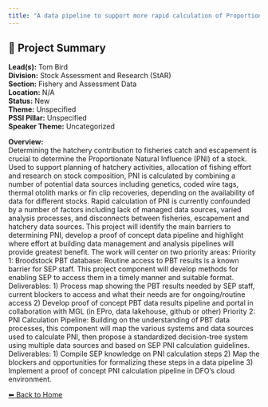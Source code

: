 ```yaml
---
title: "A data pipeline to support more rapid calculation of Proportionate Natural Influence"
---
```


## 🧬 Project Summary

**Lead(s):** Tom Bird  
**Division:** Stock Assessment and Research (StAR)  
**Section:** Fishery and Assessment Data  
**Location:** N/A  
**Status:** New  
**Theme:** Unspecified  
**PSSI Pillar:** Unspecified  
**Speaker Theme:** Uncategorized  

**Overview:**  
Determining the hatchery contribution to fisheries catch and escapement is
crucial to determine the Proportionate Natural Influence (PNI) of a stock.
Used to support planning of hatchery activities, allocation of fishing effort
and research on stock composition, PNI is calculated by combining a number of
potential data sources including genetics, coded wire tags, thermal otolith
marks or fin clip recoveries, depending on the availability of data for
different stocks. Rapid calculation of PNI is currently confounded by a number
of factors including lack of managed data sources, varied analysis processes,
and disconnects between fisheries, escapement and hatchery data sources. This
project will identify the main barriers to determining PNI, develop a proof of
concept data pipeline and highlight where effort at building data management
and analysis pipelines will provide greatest benefit. The work will center on
two priority areas: Priority 1: Broodstock PBT database: Routine access to PBT
results is a known barrier for SEP staff. This project component will develop
methods for enabling SEP to access them in a timely manner and suitable
format. Deliverables: 1) Process map showing the PBT results needed by SEP
staff, current blockers to access and what their needs are for ongoing/routine
access 2) Develop proof of concept PBT data results pipeline and portal in
collaboration with MGL (in EPro, data lakehouse, github or other) Priority 2:
PNI Calculation Pipeline: Building on the understanding of PBT data processes,
this component will map the various systems and data sources used to calculate
PNI, then propose a standardized decision-tree system using multiple data
sources and based on SEP PNI calculation guidelines. Deliverables: 1) Compile
SEP knowledge on PNI calculation steps 2) Map the blockers and opportunities
for formalizing these steps in a data pipeline 3) Implement a proof of concept
PNI calculation pipeline in DFO’s cloud environment.



[⬅ Back to Home](../index.qmd)

